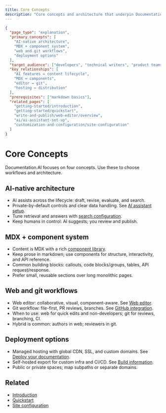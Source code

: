 ```yaml
---
title: Core Concepts
description: "Core concepts and architecture that underpin Documentation.AI."
---
```


```json
{
  "page_type": "explanation",
  "primary_concepts": [
    "AI-native architecture",
    "MDX + component system",
    "web and git workflows",
    "deployment options"
  ],
  "target_audience": ["developers", "technical writers", "product teams"],
  "key_relationships": [
    "AI features ↔ content lifecycle",
    "MDX ↔ components",
    "editor ↔ git",
    "hosting ↔ distribution"
  ],
  "prerequisites": ["markdown basics"],
  "related_pages": [
    "getting-started/introduction",
    "getting-started/quickstart",
    "write-and-publish/web-editor/overview",
    "ai/ai-assistant-set-up",
    "customization-and-configuration/site-configuration"
  ]
}
```

# Core Concepts

Documentation.AI focuses on four concepts. Use these to choose workflows and architecture.

## AI-native architecture
- AI assists across the lifecycle: draft, revise, evaluate, and search.
- Private-by-default controls and clear data handling. See [AI assistant setup](../ai/ai-assistant-set-up).
- Tune retrieval and answers with [search configuration](../ai/search-configuration).
- Keep humans in control: AI suggests; you review and publish.

## MDX + component system
- Content is MDX with a rich [component library](../components/component-library).
- Keep prose in markdown; use components for structure, interactivity, and API reference.
- Common building blocks: callouts, code blocks/groups, tables, API request/response.
- Prefer small, reusable sections over long monolithic pages.

## Web and git workflows
- Web editor: collaborative, visual, component-aware. See [Web editor](../write-and-publish/web-editor/overview).
- Git workflow: file-first, PR reviews, branches. See [GitHub integration](../integrations-and-workflows/github-integration).
- When to use: web for quick edits and non-developers; git for reviews, branching, CI.
- Hybrid is common: authors in web; reviewers in git.

## Deployment options
- Managed hosting with global CDN, SSL, and custom domains. See [Deploy your documentation](../deployment-and-hosting/deploy-your-documentation).
- Self-hosted export for custom infra and CI/CD. See [Build information](../deployment-and-hosting/build-information).
- Public or private spaces; map subpaths or separate domains.

## Related
- [Introduction](introduction)
- [Quickstart](quickstart)
- [Site configuration](../customization-and-configuration/site-configuration)
